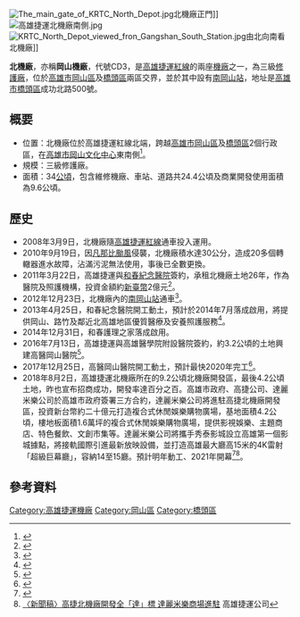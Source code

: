 [[File:The_main_gate_of_KRTC_North_Depot.jpg|thumb]]北機廠正門]]
[[File:高雄捷運北機廠南側.jpg|thumb]]
[[File:KRTC_North_Depot_viewed_fron_Gangshan_South_Station.jpg|thumb]]由北向南看北機廠]]

'''北機廠'''，亦稱'''岡山機廠'''，代號CD3，是[[高雄捷運紅線|高雄捷運紅線]]的兩座[[车辆段_(铁路运输)|機廠]]之一，為三級[[车辆段_(铁路运输)|修護廠]]，位於[[高雄市|高雄市]][[岡山區|岡山區]]及[[橋頭區|橋頭區]]兩區交界，並於其中設有[[南岡山站|南岡山站]]，地址是[[高雄市|高雄市]][[橋頭區|橋頭區]]成功北路500號。

==概要==
* 位置：北機廠位於高雄捷運紅線北端，跨越[[高雄市|高雄市]][[岡山區|岡山區]]及[[橋頭區|橋頭區]]2個行政區，在[[高雄市岡山文化中心|高雄市岡山文化中心]]東南側<ref>{{Cite web |url= http://www.krtco.com.tw/customer_info/subbusiness_land.aspx |title= 高雄捷運土地開發資訊 |language= zh-tw |accessdate= 2013-09-02 |archive-date= 2013-08-17 |archive-url= https://web.archive.org/web/20130817080204/http://www.krtco.com.tw/customer_info/subbusiness_land.aspx |dead-url= no }}</ref>。
* 規模：三級修護廠。
* 面積：34[[公頃|公頃]]，包含維修機廠、車站、道路共24.4公頃及商業開發使用面積為9.6公頃。

==歷史==
* 2008年3月9日，北機廠隨[[高雄捷運紅線|高雄捷運紅線]]通車投入運用。
* 2010年9月19日，因[[中度颱風凡那比_(2010年)|凡那比颱風]]侵襲，北機廠積水達30公分，造成20多個轉轍器進水故障，沾滿污泥無法使用，事後已全數更換。
* 2011年3月22日，高雄捷運與[[和春紀念醫院|和春紀念醫院]]簽約，承租北機廠土地26年，作為醫院及照護機構，投資金額約[[新臺幣|新臺幣]]2億元<ref>{{Cite web |url= http://www.appledaily.com.tw/appledaily/article/headline/20110323/33266272/ |title= 和春醫院租高捷機廠 建安養院 |date= 2011-03-23 |language= zh-tw |accessdate= 2013-09-03 |archive-date= 2015-04-02 |archive-url= https://web.archive.org/web/20150402090000/http://www.appledaily.com.tw/appledaily/article/headline/20110323/33266272/ |dead-url= no }}</ref>。
* 2012年12月23日，北機廠內的[[南岡山站|南岡山站]]通車<ref>{{Cite web |url=http://www.krtco.com.tw/act_news/flourishing-2_detail.aspx?ID=3d1a9c91-8d83-4908-b54f-b219cc7fcc12 |title=南岡山站12月23日正式通車，R24南岡山站到R22A橋頭糖廠站三個月免費搭乘 |date=2012-12-19 |language=zh-tw |accessdate=2015-03-01 |archive-date=2015-04-02 |archive-url=https://web.archive.org/web/20150402091227/http://www.krtco.com.tw/act_news/flourishing-2_detail.aspx?ID=3d1a9c91-8d83-4908-b54f-b219cc7fcc12 |dead-url=no }}</ref>。
* 2013年4月25日，和春紀念醫院開工動土，預計於2014年7月落成啟用，將提供岡山、路竹及鄰近北高雄地區優質醫療及安養照護服務<ref>{{Cite web |url= https://www.krtco.com.tw/news/flourishing-1_detail.aspx?ID=dce71bcc-e300-45be-858a-83a65e08597a |title= 和春紀念醫院動土開工推動地方經濟脈動，高捷南北機廠開發案金額上看55億元 |date= 2013-04-25 |language= zh-tw |accessdate= 2013-09-02 |archive-date= 2015-04-02 |archive-url= https://web.archive.org/web/20150402122556/https://www.krtco.com.tw/news/flourishing-1_detail.aspx?ID=dce71bcc-e300-45be-858a-83a65e08597a |dead-url= no }}</ref>。
* 2014年12月31日，和春護理之家落成啟用。
* 2016年7月13日，高雄捷運與高雄醫學院附設醫院簽約，約3.2公頃的土地興建高醫岡山醫院<ref>{{Cite web |url=http://www.cna.com.tw/news/ahel/201607130224-1.aspx |title=高醫投資33億元 高捷北機廠打造岡山醫院 |accessdate=2016-07-13 |archive-date=2016-07-14 |archive-url=https://web.archive.org/web/20160714155004/http://www2.cna.com.tw/news/ahel/201607130224-1.aspx |dead-url=no }}</ref>。
* 2017年12月25日，高醫岡山醫院開工動土，預計最快2020年完工<ref>{{Cite web |url=http://www.chinatimes.com/realtimenews/20171225004841-260405 |title=高醫岡山醫院25日動土 搶攻北高雄醫療商機 |accessdate=2017-12-29 |archive-date=2017-12-30 |archive-url=https://web.archive.org/web/20171230060308/http://www.chinatimes.com/realtimenews/20171225004841-260405 |dead-url=no }}</ref>。
* 2018年8月2日，高雄捷運北機廠所在的9.2公頃北機廠開發區，最後4.2公頃土地，昨也宣布招商成功，開發率達百分之百。高雄市政府、高捷公司、達麗米樂公司於高雄市政府簽署三方合約，達麗米樂公司將進駐高捷北機廠開發區，投資新台幣約二十億元打造複合式休閒娛樂購物廣場，基地面積4.2公頃，樓地板面積1.6萬坪的複合式休閒娛樂購物廣場，提供影視娛樂、主題商店、特色餐飲、文創市集等。達麗米樂公司將攜手秀泰影城設立高雄第一個影城據點，將接軌國際引進最新放映設備，並打造高雄最大廳高15米的4K雷射「超級巨幕廳」，容納14至15廳。預計明年動工、2021年開幕<ref>{{Cite web |url=https://udn.com/news/story/11322/3287602 |title=高醫岡山醫院25日動土 搶攻北高雄醫療商機 |accessdate=2018-08-03 |archive-date=2018-08-04 |archive-url=https://web.archive.org/web/20180804014507/https://udn.com/news/story/11322/3287602 |dead-url=no }}</ref><ref>[https://www.krtco.com.tw/news/flourishing-1_detail.aspx?ID=3f3fdf86-0f5a-4bc8-bd2c-e67784a1ca1c 〈新聞稿〉高捷北機廠開發全「達」標 達麗米樂商場進駐] {{Wayback|url=https://www.krtco.com.tw/news/flourishing-1_detail.aspx?ID=3f3fdf86-0f5a-4bc8-bd2c-e67784a1ca1c |date=20180805233641 }}高雄捷運公司</ref>。

==參考資料==
{{reflist}}

{{高雄捷運機廠}}
{{Portal bar|臺灣|高雄|城市軌道交通|臺灣鐵路運輸|鐵路}}
[[Category:高雄捷運機廠|Category:高雄捷運機廠]]
[[Category:岡山區|Category:岡山區]]
[[Category:橋頭區|Category:橋頭區]]